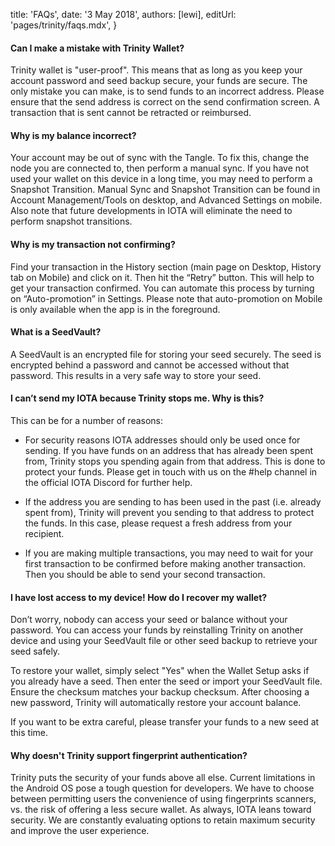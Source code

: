 
title: 'FAQs',
date: '3 May 2018',
authors: [lewi],
editUrl: 'pages/trinity/faqs.mdx',
}


#### Can I make a mistake with Trinity Wallet?

Trinity wallet is "user-proof". This means that as long
as you keep your account password and seed backup secure,
your funds are secure. The only mistake you can make, is to
send funds to an incorrect address. Please ensure that the
send address is correct on the send confirmation screen. A
transaction that is sent cannot be retracted or reimbursed.

#### Why is my balance incorrect?

Your account may be out of sync with the Tangle. To fix this, change
the node you are connected to, then perform a manual sync. If you
have not used your wallet on this device in a long time,
you may need to perform a Snapshot Transition. Manual Sync and Snapshot Transition
can be found in Account Management/Tools on desktop, and Advanced Settings on mobile.
Also note that future developments in IOTA will eliminate the need to perform snapshot transitions.

#### Why is my transaction not confirming?

Find your transaction in the History section (main page on Desktop,
History tab on Mobile) and click on it. Then hit the “Retry” button.
This will help to get your transaction confirmed. You can automate this
process by turning on “Auto-promotion” in Settings. Please note that
auto-promotion on Mobile is only available when the app is in the foreground.

#### What is a SeedVault?

A SeedVault is an encrypted file for storing your seed securely.
The seed is encrypted behind a password and cannot be accessed without
that password. This results in a very safe way to store your seed.

#### I can’t send my IOTA because Trinity stops me. Why is this?

This can be for a number of reasons:
  - For security reasons IOTA addresses should only be used once for sending.
    If you have funds on an address that has already been spent from, Trinity
    stops you spending again from that address. This is done to protect your funds.
    Please get in touch with us on the #help channel in the official IOTA
    Discord for further help.

  - If the address you are sending to has been used in the past (i.e. already spent from),
    Trinity will prevent you sending to that address to protect the funds. In this case,
    please request a fresh address from your recipient.

  - If you are making multiple transactions, you may need to wait for your first
    transaction to be confirmed before making another transaction. Then you should
    be able to send your second transaction.

#### I have lost access to my device! How do I recover my wallet?

Don’t worry, nobody can access your seed or balance without your password.
You can access your funds by reinstalling Trinity on another device and using
your SeedVault file or other seed backup to retrieve your seed safely.

To restore your wallet, simply select "Yes" when the Wallet Setup
asks if you already have a seed. Then enter the seed or import your SeedVault file.
Ensure the checksum matches your backup checksum. After choosing a new password,
Trinity will automatically restore your account balance.

If you want to be extra careful, please transfer your funds to a new seed at this time.

#### Why doesn't Trinity support fingerprint authentication?

Trinity puts the security of your funds above all else. Current limitations in the Android OS
pose a tough question for developers. We have to choose between permitting users the
convenience of using fingerprints scanners, vs. the risk of offering a less secure wallet.
As always, IOTA leans toward security. We are constantly evaluating options to retain
maximum security and improve the user experience.
